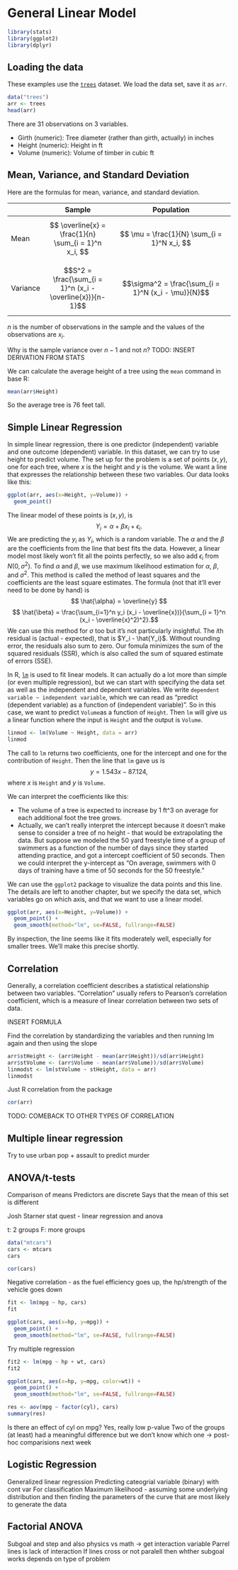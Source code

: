 # General Linear Model

```r
library(stats)
library(ggplot2)
library(dplyr)
```


## Loading the data

These examples use the [`trees`](https://stat.ethz.ch/R-manual/R-devel/library/datasets/html/trees.html) dataset. We load the data set, save it as `arr`.

```r
data("trees")
arr <- trees
head(arr)
```

There are 31 observations on 3 variables.

- Girth	(numeric):	Tree diameter (rather than girth, actually) in inches
- Height (numeric):	Height in ft
- Volume (numeric):	Volume of timber in cubic ft

## Mean, Variance, and Standard Deviation

Here are the formulas for mean, variance, and standard deviation.

|     | Sample | Population
|-----|---------|----------------
| Mean | $$ \overline{x} = \frac{1}{n} \sum_{i = 1}^n x_i, $$ | $$ \mu = \frac{1}{N} \sum_{i = 1}^N x_i, $$
| Variance | $$S^2 = \frac{\sum_{i = 1}^n (x_i - \overline{x})}{n-1}$$ | $$\sigma^2 = \frac{\sum_{i = 1}^N (x_i - \mu)}{N}$$

$n$ is the number of observations in the sample and the values of the observations are $x_i$. 

Why is the sample variance over $n - 1$ and not $n$?
TODO: INSERT DERIVATION FROM STATS

We can calculate the average height of a tree using the `mean` command in base R:
```r
mean(arr$Height)
```
So the average tree is 76 feet tall.


## Simple Linear Regression
In simple linear regression, there is one predictor (independent) variable and one outcome (dependent) variable. In this dataset, we can try to use height to predict volume. The set up for the problem is a set of points $(x, y)$, one for each tree, where $x$ is the height and $y$ is the volume. We want a line that expresses the relationship between these two variables. Our data looks like this:

```r
ggplot(arr, aes(x=Height, y=Volume)) + 
  geom_point()
```
The linear model of these points is $(x, y)$, is
$$Y_i = \alpha + \beta x_i + \epsilon_i .$$
We are predicting the $y_i$ as $Y_i$, which is a random variable. The $\alpha$ and the $\beta$ are the coefficients from the line that best fits the data. However, a linear model most likely won't fit all the points perfectly, so we also add $\epsilon_i$ from $N(0, \sigma^2)$. To find $\alpha$ and $\beta$, we use maximum likelihood estimation for $\alpha$, $\beta$, and $\sigma^2$. This method is called the method of least squares and the coefficients are the least square estimates. The formula (not that it'll ever need to be done by hand) is
$$ \hat{\alpha} = \overline{y} $$
$$ \hat{\beta} = \frac{\sum_{i=1}^n y_i (x_i - \overline{x})}{\sum_{i = 1}^n (x_i - \overline{x}^2)^2}.$$
We can use this method for $\sigma$ too but it's not particularly insightful. The $i$th residual is (actual - expected), that is $Y_i - \hat{Y_i}$. Without rounding error, the residuals also sum to zero. Our fomula minimizes the sum of the squared residuals (SSR), which is also called the sum of squared estimate of errors (SSE).

In R, [`lm`](https://www.rdocumentation.org/packages/stats/versions/3.6.2/topics/lm) is used to fit linear models. It can actually do a lot more than simple (or even multiple regression), but we can start with specifying the data set as well as the independent and dependent variables. We write `dependent variable ~ independent variable`, which we can read as "predict (dependent variable) as a function of (independent variable)". So in this case, we want to predict `Volume`as a function of `Height`. Then `lm` will give us a linear function where the input is `Height` and the output is `Volume`.

```r
linmod <- lm(Volume ~ Height, data = arr) 
linmod
```
The call to `lm` returns two coefficients, one for the intercept and one for the contribution of `Height`. Then the line that `lm` gave us is
$$y = 1.543x - 87.124,$$
where $x$ is `Height` and $y$ is `Volume`.

We can interpret the coefficients like this:

- The volume of a tree is expected to increase by 1 ft^3 on average for each additional foot the tree grows.
- Actually, we can’t really interpret the intercept because it doesn’t make sense to consider a tree of no height - that would be extrapolating the data. But suppose we modeled the 50 yard freestyle time of a group of swimmers as a function of the number of days since they started attending practice, and got a intercept coefficient of 50 seconds. Then we could interpret the y-intercept as “On average, swimmers with 0 days of training have a time of 50 seconds for the 50 freestyle.”

We can use the `ggplot2` package to visualize the data points and this line. The details are left to another chapter, but we specify the data set, which variables go on which axis, and that we want to use a linear model.

```r
ggplot(arr, aes(x=Height, y=Volume)) + 
  geom_point() +
  geom_smooth(method="lm", se=FALSE, fullrange=FALSE)
```
By inspection, the line seems like it fits moderately well, especially for smaller trees. We'll make this precise shortly.

## Correlation

Generally, a correlation coefficient describes a statistical relationship between two variables. "Correlation" usually refers to Pearson's correlation coefficient, which is a measure of linear correlation between two sets of data.



INSERT FORMULA

Find the correlation by standardizing the variables and then running lm again and then using the slope

```r
arr$stHeight <- (arr$Height - mean(arr$Height))/sd(arr$Height)
arr$stVolume <- (arr$Volume - mean(arr$Volume))/sd(arr$Volume)
linmodst <- lm(stVolume ~ stHeight, data = arr) 
linmodst

```


Just R correlation from the package
```r
cor(arr)
```

TODO: COMEBACK TO OTHER TYPES OF CORRELATION

## Multiple linear regression
Try to use urban pop + assault to predict murder

## ANOVA/t-tests
Comparison of means
Predictors are discrete
Says that the mean of this set is different

Josh Starner stat quest - linear regression and anova

t: 2 groups
F: more groups

```r
data("mtcars")
cars <- mtcars
cars
```
```r
cor(cars)
```
Negative correlation - as the fuel efficiency goes up, the hp/strength of the vehicle goes down


```r
fit <- lm(mpg ~ hp, cars)
fit

ggplot(cars, aes(x=hp, y=mpg)) + 
  geom_point() +
  geom_smooth(method="lm", se=FALSE, fullrange=FALSE)
```

Try multiple regression
```r
fit2 <- lm(mpg ~ hp + wt, cars)
fit2

ggplot(cars, aes(x=hp, y=mpg, color=wt)) + 
  geom_point() +
  geom_smooth(method="lm", se=FALSE, fullrange=FALSE)
```
```r
res <- aov(mpg ~ factor(cyl), cars)
summary(res)
```

Is there an effect of cyl on mpg? Yes, really low p-value
Two of the groups (at least) had a meaningful difference but we don't know which one
-> post-hoc comparisions next week


## Logistic Regression
Generalized linear regression
Predicting cateogrial variable (binary) with cont var
For classification
Maximum likelihood - assuming some underlying distribution and then finding the parameters of the curve that are most likely to generate the data


## Factorial ANOVA
Subgoal and step and also physics vs math -> get interaction variable 
Parrel lines is lack of interaction
If lines cross or not paralell then whther subgoal works depends on type of problem





